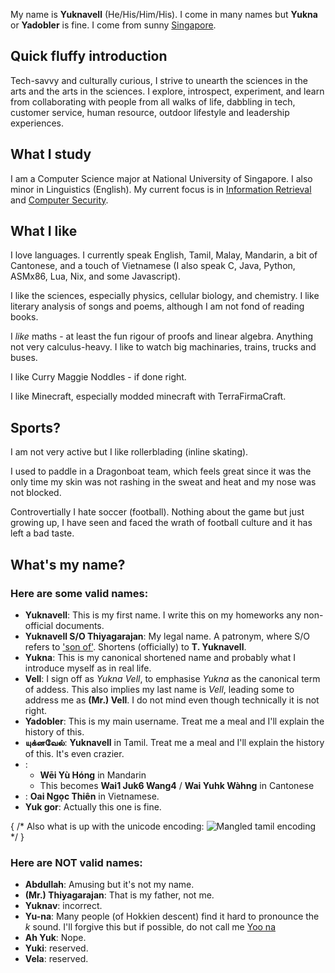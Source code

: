 ---
---

My name is **Yuknavell** (He/His/Him/His). I come in many names but **Yukna** or **Yadobler** is fine. I come from sunny [Singapore](https://en.wikipedia.org/wiki/Singapore).

## Quick fluffy introduction
Tech-savvy and culturally curious, I strive to unearth the sciences in the arts and the arts in the sciences. I explore, introspect, experiment, and learn from collaborating with people from all walks of life, dabbling in tech, customer service, human resource, outdoor lifestyle and leadership experiences.

## What I study
I am a Computer Science major at National University of Singapore. I also minor in Linguistics (English). My current focus is in [Information Retrieval](https://en.wikipedia.org/wiki/Information_retrieval) and [Computer Security](https://en.wikipedia.org/wiki/Computer_security).

## What I like
I love languages. I currently speak English, Tamil, Malay, Mandarin, a bit of Cantonese, and a touch of Vietnamese (I also speak C, Java, Python, ASMx86, Lua, Nix, and some Javascript).


I like the sciences, especially physics, cellular biology, and chemistry. I like literary analysis of songs and poems, although I am not fond of reading books.

 
I _like_ maths - at least the fun rigour of proofs and linear algebra. Anything not very calculus-heavy. I like to watch big machinaries, trains, trucks and buses. 

I like Curry Maggie Noddles - if done right. 


I like Minecraft, especially modded minecraft with TerraFirmaCraft.


## Sports?
I am not very active but I like rollerblading (inline skating). 

I used to paddle in a Dragonboat team, which feels great since it was the only time my skin was not rashing in the sweat and heat and my nose was not blocked.

Controvertially I hate soccer (football). Nothing about the game but just growing up, I have seen and faced the wrath of football culture and it has left a bad taste. 

## What's my name?
### Here are some valid names:
- **Yuknavell**: This is my first name. I write this on my homeworks any non-official documents.
- **Yuknavell S&#47;O Thiyagarajan**: My legal name. A patronym, where S&#47;O refers to ['son of'](https://en.wikipedia.org/wiki/Indian_Singaporeans#Naming_conventions). Shortens (officially) to **T. Yuknavell**.
- **Yukna**: This is my canonical shortened name and probably what I introduce myself as in real life.
- **Vell**: I sign off as _Yukna Vell_, to emphasise _Yukna_ as the canonical term of addess. This also implies my last name is _Vell_, leading some to address me as **(Mr.) Vell**. I do not mind even though technically it is not right.
- **Yadobler**: This is my main username. Treat me a meal and I'll explain the history of this.
- **யுக்னவேல்**: **Yuknavell** in Tamil. Treat me a meal and I'll explain the history of this. It's even crazier.
- **<Furigana hanzi="威玉弘" jyutping="wēi yù hóng" />**: 
    - **Wēi Yù Hóng** in Mandarin
    - This becomes **Wai1 Juk6 Wang4** / **Wai Yuhk Wàhng** in Cantonese
- **<Furigana hanzi="威玉天" jyutping="Oai Ngọc Thiên" />**: **Oai Ngọc Thiên** in Vietnamese. 
- **Yuk gor**: Actually this one is fine.

{ /* Also what is up with the unicode encoding:  ![Mangled tamil encoding]('../assets/tamilname_mangled.png') */ }

### Here are **NOT** valid names:
- **Abdullah**: Amusing but it's not my name.
- **(Mr.) Thiyagarajan**: That is my father, not me.
- **Yuknav**: incorrect.
- **Yu-na**: Many people (of Hokkien descent) find it hard to pronounce the _k_ sound. I'll forgive this but if possible, do not call me [Yoo na](https://en.wikipedia.org/wiki/Im_Yoon-ah)
- **Ah Yuk**: Nope.
- **Yuki**: reserved.
- **Vela**: reserved.
